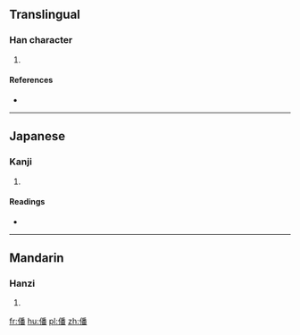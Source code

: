 ==Translingual==

===Han character===
{{Han char|rn=9|rad=人|as=12|sn=14|four=22269|canj=OHDW|ids=⿰亻番}}

# {{defn|Han|sort=人12}}

====References====
* {{Han ref|kx=0117.040|dkj=01107|dj=0248.100|hdz=10220.110|uh=50E0|ud=20704|bh=E0FE|bd=57598}}

----

==Japanese==

===Kanji===
{{ja-kanji|grade=|rs=人12}}

# {{defn|lang=ja|sort=人12}}

====Readings====
* {{ja-readings|on=[[ふぁん]] (fan)|kun=}}

----

==Mandarin==

===Hanzi===
{{cmn-hanzi|pin=[[bō]] ([[bo1]])|wg=po<sup>1</sup>}}

# {{defn|lang=cmn|sort=人12}}

[[fr:僠]]
[[hu:僠]]
[[pl:僠]]
[[zh:僠]]